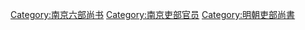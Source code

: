 [[Category:南京六部尚书|Category:南京六部尚书]]
[[Category:南京吏部官员|Category:南京吏部官员]]
[[Category:明朝吏部尚書|Category:明朝吏部尚書]]